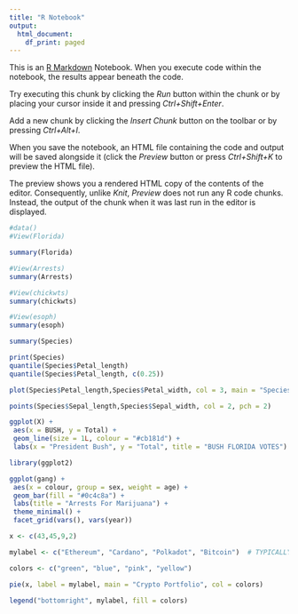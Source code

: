 ```yaml
---
title: "R Notebook"
output:
  html_document:
    df_print: paged
---
```


This is an [R Markdown](http://rmarkdown.rstudio.com) Notebook. When you execute code within the notebook, the results appear beneath the code. 

Try executing this chunk by clicking the *Run* button within the chunk or by placing your cursor inside it and pressing *Ctrl+Shift+Enter*. 


Add a new chunk by clicking the *Insert Chunk* button on the toolbar or by pressing *Ctrl+Alt+I*.

When you save the notebook, an HTML file containing the code and output will be saved alongside it (click the *Preview* button or press *Ctrl+Shift+K* to preview the HTML file).

The preview shows you a rendered HTML copy of the contents of the editor. Consequently, unlike *Knit*, *Preview* does not run any R code chunks. Instead, the output of the chunk when it was last run in the editor is displayed.

```r
#data()
#View(Florida)

summary(Florida)
```

```r
#View(Arrests)
summary(Arrests)
```

```r
#View(chickwts)
summary(chickwts)
```

```r
#View(esoph)
summary(esoph)
```

```r
summary(Species)
```

```r
print(Species)
quantile(Species$Petal_length)
quantile(Species$Petal_length, c(0.25))
```

```r
plot(Species$Petal_length,Species$Petal_width, col = 3, main = "Species Dimension", xlab = "Length", ylab = "Width", pch = 10)

points(Species$Sepal_length,Species$Sepal_width, col = 2, pch = 2)
```
```r

ggplot(X) +
 aes(x = BUSH, y = Total) +
 geom_line(size = 1L, colour = "#cb181d") +
 labs(x = "President Bush", y = "Total", title = "BUSH FLORIDA VOTES") +  theme_minimal()
```

```r

library(ggplot2)

ggplot(gang) +
 aes(x = colour, group = sex, weight = age) +
 geom_bar(fill = "#0c4c8a") +
 labs(title = "Arrests For Marijuana") +
 theme_minimal() +
 facet_grid(vars(), vars(year))

```

```r
x <- c(43,45,9,2)

mylabel <- c("Ethereum", "Cardano", "Polkadot", "Bitcoin")  # TYPICALLY u would pull these values out of a data frame.

colors <- c("green", "blue", "pink", "yellow")

pie(x, label = mylabel, main = "Crypto Portfolio", col = colors)

legend("bottomright", mylabel, fill = colors)
```

